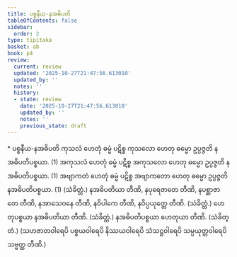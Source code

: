 ```yaml
---
title: ပစ္စနီယ-နအဓိပတိ
tableOfContents: false
sidebar:
  order: 2
type: tipitaka
basket: ab
book: p4
review:
  current: review
  updated: '2025-10-27T21:47:56.613010'
  updated_by: ''
  notes: ''
  history:
  - state: review
    date: '2025-10-27T21:47:56.613010'
    updated_by: ''
    notes: ''
    previous_state: draft
---
```



<ReviewStatus review={frontmatter.review} showDetails={true} />

<HypothesisAnnotation frontmatter={frontmatter} />

<DynamicBreadcrumb />

<Paragraph type="center" book="p4">
* ပစ္စနီယ-နအဓိပတိ
</Paragraph>

<Division number="4" book="p4" e="ch" v="39" p="468">

<Paragraph number="9" book="p4">
ကုသလံ ဟေတုံ ဓမ္မံ ပဋိစ္စ ကုသလော ဟေတု ဓမ္မော ဥပ္ပဇ္ဇတိ နအဓိပတိပစ္စယာ. (1)
</Paragraph>

<Paragraph number="10" book="p4">
အကုသလံ ဟေတုံ ဓမ္မံ ပဋိစ္စ အကုသလော ဟေတု ဓမ္မော ဥပ္ပဇ္ဇတိ နအဓိပတိပစ္စယာ. (1)
</Paragraph>

<Paragraph number="11" book="p4">
အဗျာကတံ ဟေတုံ ဓမ္မံ ပဋိစ္စ အဗျာကတော ဟေတု ဓမ္မော ဥပ္ပဇ္ဇတိ နအဓိပတိပစ္စယာ. (1) (သံခိတ္တံ.)
</Paragraph>

</Division>
<Division number="5" book="p4" e="ch" v="39" p="468">

<Paragraph number="12" book="p4">
နအဓိပတိယာ တီဏိ, နပုရေဇာတေ တီဏိ, နပစ္ဆာဇာတေ တီဏိ, နအာသေဝနေ တီဏိ, နဝိပါကေ တီဏိ, နဝိပ္ပယုတ္တေ တီဏိ. (သံခိတ္တံ.)
</Paragraph>

<Paragraph number="13" book="p4">
ဟေတုပစ္စယာ နအဓိပတိယာ တီဏိ. (သံခိတ္တံ.)
</Paragraph>

<Paragraph number="14" book="p4">
နအဓိပတိပစ္စယာ ဟေတုယာ တီဏိ. (သံခိတ္တံ.)
</Paragraph>

<Paragraph number="15" book="p4">
(သဟဇာတဝါရေပိ ပစ္စယဝါရေပိ နိဿယဝါရေပိ သံသဋ္ဌဝါရေပိ သမ္ပယုတ္တဝါရေပိ သဗ္ဗတ္ထ တီဏိ.)
</Paragraph>
</Division>